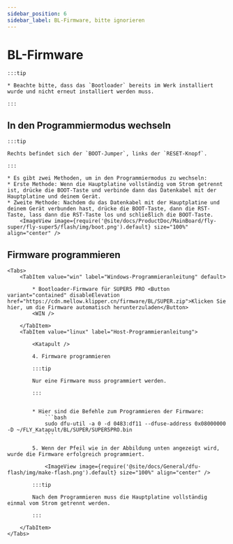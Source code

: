 ```yaml
---
sidebar_position: 6
sidebar_label: BL-Firmware, bitte ignorieren
---
```





# BL-Firmware

    :::tip

    * Beachte bitte, dass das `Bootloader` bereits im Werk installiert wurde und nicht erneut installiert werden muss.

    :::

## In den Programmiermodus wechseln

    :::tip

    Rechts befindet sich der `BOOT-Jumper`, links der `RESET-Knopf`.

    :::

    * Es gibt zwei Methoden, um in den Programmiermodus zu wechseln:
    * Erste Methode: Wenn die Hauptplatine vollständig vom Strom getrennt ist, drücke die BOOT-Taste und verbinde dann das Datenkabel mit der Hauptplatine und deinem Gerät.
    * Zweite Methode: Nachdem du das Datenkabel mit der Hauptplatine und deinem Gerät verbunden hast, drücke die BOOT-Taste, dann die RST-Taste, lass dann die RST-Taste los und schließlich die BOOT-Taste.
        <ImageView image={require('@site/docs/ProductDoc/MainBoard/fly-super/fly-super5/flash/img/boot.png').default} size="100%" align="center" />

## Firmware programmieren
    <Tabs>
        <TabItem value="win" label="Windows-Programmieranleitung" default>

            * Bootloader-Firmware für SUPER5 PRO <Button variant="contained" disableElevation href="https://cdn.mellow.klipper.cn/firmware/BL/SUPER.zip">Klicken Sie hier, um die Firmware automatisch herunterzuladen</Button>
            <WIN />
            
        </TabItem>
        <TabItem value="linux" label="Host-Programmieranleitung">
            
            <Katapult />

            4. Firmware programmieren

            :::tip

            Nur eine Firmware muss programmiert werden.

            :::


            * Hier sind die Befehle zum Programmieren der Firmware:
                ```bash
                sudo dfu-util -a 0 -d 0483:df11 --dfuse-address 0x08000000 -D ~/FLY_Katapult/BL/SUPER/SUPER5PRO.bin
                ```

            5. Wenn der Pfeil wie in der Abbildung unten angezeigt wird, wurde die Firmware erfolgreich programmiert.

                <ImageView image={require('@site/docs/General/dfu-flash/img/make-flash.png').default} size="100%" align="center" />

            :::tip

            Nach dem Programmieren muss die Hauptplatine vollständig einmal vom Strom getrennt werden.

            :::

        </TabItem>
    </Tabs>